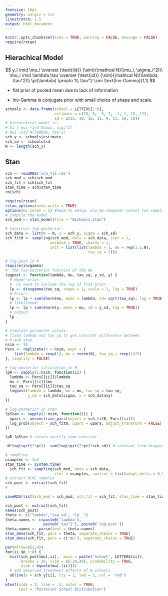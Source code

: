 ```yaml
---
fontsize: 16pt
geometry: margin = 1in
linestretch: 1.5
output: html_document
---
```

\newcommand{\var}{\mathrm{var}}
\newcommand{\indep}{\perp \!\!\! \perp}
\newcommand{\N}{{\mathcal N}}
\newcommand{\iid}{\overset {\text{iid}} {\sim}}
\newcommand{\IG}{\text{Inv-Gamma}}


```r
knitr::opts_chunk$set(echo = TRUE, warning = FALSE, message = FALSE)
require(rstan)
```

## Hierachical Model 


$$
y_i \mid \mu_i \iid \N (\mu_i, \sigma_i^2)\\
\mu_i \mid \lambda,\tau \iid \N(\lambda, \tau^2)\\
\pi(\lambda) \propto 1\\
\tau^2 \sim \IG(1,1)
$$

* flat prior of pooled mean due to lack of information 

* Inv-Gamma is conjugate prior with small choice of shape and scale. 

```r
schools <- data.frame(school = LETTERS[1:8],
                      estimate = c(28, 8, -3, 7, -1, 1, 18, 12),
                      sd = c(15, 10, 16, 11, 9, 11, 10, 18))
# hierarchical model is:
# Xi | mui ~ind N(mui, sigi^2)
# mui ~iid N(lambda, tau^2)
sch_y <- schools$estimate
sch_sd <- schools$sd
N <- length(sch_y)
```

## Stan

```r
sch <- readRDS('sch_fit.rds')
sch_mod = sch$sch_mod
sch_fit = sch$sch_fit
stan_time = sch$stan_time
rm(sch)
```

```r
require(rstan)
rstan_options(auto_write = TRUE)
options(mc.cores = 1) #have to setup, o/w my computer cannot run sampling
# Compile the model
sch_mod <- stan_model(file = "8schools.stan") 
```

```r
# Construct log-posterior: 
sch_data <- list(N = N, y = sch_y, sigma = sch_sd)
sch_fit0 <- sampling(sch_mod, data = sch_data, iter = 1, 
                    verbose = TRUE, chains = 1,
                    init = list(list(lambda = 1, mu = rep(1.5,N), 
                                     tau_sq = 5)))
```


```r
# log-post in R
require(invgamma)
#' The log-posterior function of the He
logpost <- function(lambda, mu, tau_sq, y_sd, y) {
  # Hyper-prior:
  #  no need to include the log of flat prior
  lp <- dinvgamma(tau_sq, shape = 1, scale = 1, log = TRUE)
  # Prior:
  lp <- lp + sum(dnorm(mu, mean = lambda, sd= sqrt(tau_sq), log = TRUE))
  # likelihood:
  lp <- lp + sum(dnorm(y, mean = mu, sd = y_sd, log = TRUE)) 
  # output: 
  lp
}

# Simulate parameter values:
# fixed lambda and tau_sq to get constant difference between
# R and stan
nsim <- 18
Pars <- replicate(n = nsim, expr = {
    list(lambda = rexp(1), mu = rnorm(N), tau_sq = rexp(1)*5)
}, simplify = FALSE)

# log-posterior calculation in R
lpR <- sapply(1:nsim, function(ii) {
  lambda <- Pars[[ii]]$lambda 
  mu <- Pars[[ii]]$mu 
  tau_sq <- Pars[[ii]]$tau_sq
  logpost(lambda = lambda, mu = mu, tau_sq = tau_sq, 
          y_sd = sch_data$sigma, y = sch_data$y)
})

# log-posterior in Stan
lpStan <- sapply(1:nsim, function(ii) {
  upars <- unconstrain_pars(object = sch_fit0, Pars[[ii]])
  log_prob(object = sch_fit0, upars = upars, adjust_transform = FALSE)
})

lpR-lpStan # return exactly same constant

-N*log(sqrt(2*pi))- sum(log(sqrt(2*pi)*sch_sd)) # constant term dropped by Stan
```

```r
# sampling
nsamples <- 1e4
stan_time <- system.time(
  sch_fit <- sampling(sch_mod, data = sch_data, 
                      iter = nsamples, control = list(adapt_delta = 0.99)))
# extract MCMC samples
sch_post <- extract(sch_fit)
# 
```

```r
saveRDS(list(sch_mod = sch_mod, sch_fit = sch_fit, stan_time = stan_time), file = 'sch_fit.rds')
```

```r
sch_post <- extract(sch_fit)
names(sch_post) 
theta <- c("lambda","tau_sq", "lp__")
theta.names <- c(paste0('lambda'),  
                 paste0('tau^2'), paste0('log-post'))
theta.names <- parse(text = theta.names)
stan_dens(sch_fit, pars = theta, separate_chains = TRUE)
stan_dens(sch_fit, pars = c('mu'), separate_chains = TRUE)
```

```r
par(mfrow=c(2,4))
for(ii in 1:8) {
  hist(sch_post$mu[,ii],  main = paste("School", LETTERS[ii]),
       breaks = 30, xlim = c(-20,40), probability = TRUE,
       xlab = bquote(mu[.(ii)]))
  # add observed treatment effects of 8 schools
  abline(v = sch_y[ii], lty = 2, lwd = 2, col = 'red')
}
mtext(side = 3, line = .5, outer = TRUE,
      text = "Posterior School Distribution")

```




